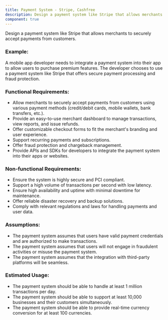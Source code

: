 ```yaml
---
title: Payment System - Stripe, Cashfree
description: Design a payment system like Stripe that allows merchants to securely accept payments from customers.
component: true
---
```


Design a payment system like Stripe that allows merchants to securely accept payments from customers.

### Example:

A mobile app developer needs to integrate a payment system into their app to allow users to purchase premium features. The developer chooses to use a payment system like Stripe that offers secure payment processing and fraud protection.

### Functional Requirements:

- Allow merchants to securely accept payments from customers using various payment methods (credit/debit cards, mobile wallets, bank transfers, etc.).
- Provide an easy-to-use merchant dashboard to manage transactions, view reports, and issue refunds.
- Offer customizable checkout forms to fit the merchant's branding and user experience.
- Support recurring payments and subscriptions.
- Offer fraud protection and chargeback management.
- Provide APIs and SDKs for developers to integrate the payment system into their apps or websites.

### Non-functional Requirements:

- Ensure the system is highly secure and PCI compliant.
- Support a high volume of transactions per second with low latency.
- Ensure high availability and uptime with minimal downtime for maintenance.
- Offer reliable disaster recovery and backup solutions.
- Comply with relevant regulations and laws for handling payments and user data.

### Assumptions:

- The payment system assumes that users have valid payment credentials and are authorized to make transactions.
- The payment system assumes that users will not engage in fraudulent activities or misuse the payment system.
- The payment system assumes that the integration with third-party platforms will be seamless.

### Estimated Usage:

- The payment system should be able to handle at least 1 million transactions per day.
- The payment system should be able to support at least 10,000 businesses and their customers simultaneously.
- The payment system should be able to provide real-time currency conversion for at least 100 currencies.

